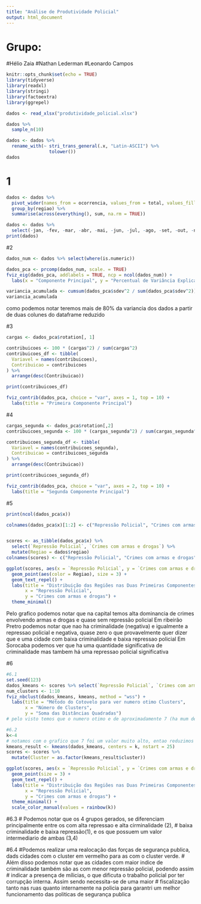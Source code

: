 ```yaml
---
title: "Análise de Produtividade Policial"
output: html_document
---
```

# Grupo:
  #Hélio Zaia
  #Nathan Lederman
  #Leonardo Campos

```r
knitr::opts_chunk$set(echo = TRUE)
library(tidyverse)
library(readxl)
library(stringi)
library(factoextra)
library(ggrepel)

dados <- read_xlsx("produtividade_policial.xlsx")

dados %>% 
  sample_n(10)

dados <- dados %>% 
  rename_with(~ stri_trans_general(.x, "Latin-ASCII") %>% 
                tolower())
dados
```
# 1
```r
dados <- dados %>%
  pivot_wider(names_from = ocorrencia, values_from = total, values_fill = 0) %>%
  group_by(regiao) %>%
  summarise(across(everything(), sum, na.rm = TRUE))

dados <- dados %>% 
  select(-jan, -fev, -mar, -abr, -mai, -jun, -jul, -ago, -set, -out, -nov, -dez)
print(dados)
```
#2
```r
dados_num <- dados %>% select(where(is.numeric))

dados_pca <- prcomp(dados_num, scale. = TRUE)
fviz_eig(dados_pca, addlabels = TRUE, ncp = ncol(dados_num)) +
  labs(x = "Componente Principal", y = "Percentual de Variância Explicada")
```
```r
variancia_acumulada <- cumsum(dados_pca$sdev^2 / sum(dados_pca$sdev^2))
variancia_acumulada
```
como podemos notar teremos mais de 80% da variancia dos dados a partir de duas colunes do dataframe reduzido

#3
```r
cargas <- dados_pca$rotation[, 1]

contribuicoes <- 100 * (cargas^2) / sum(cargas^2)
contribuicoes_df <- tibble(
  Variavel = names(contribuicoes),
  Contribuicao = contribuicoes
) %>%
  arrange(desc(Contribuicao))

print(contribuicoes_df)

fviz_contrib(dados_pca, choice = "var", axes = 1, top = 10) +
  labs(title = "Primeira Componente Principal")
```
#4
```r
cargas_segunda <- dados_pca$rotation[,2]
contribuicoes_segunda <- 100 * (cargas_segunda^2) / sum(cargas_segunda^2)

contribuicoes_segunda_df <- tibble(
  Variavel = names(contribuicoes_segunda),
  Contribuicao = contribuicoes_segunda
) %>%
  arrange(desc(Contribuicao))

print(contribuicoes_segunda_df)

fviz_contrib(dados_pca, choice = "var", axes = 2, top = 10) +
  labs(title = "Segunda Componente Principal")
```
#5
```r
print(ncol(dados_pca$x))

colnames(dados_pca$x)[1:2] <- c("Repressão Policial", "Crimes com armas e drogas")


scores <- as_tibble(dados_pca$x) %>%
  select(`Repressão Policial`, `Crimes com armas e drogas`) %>%
  mutate(Regiao = dados$regiao)
colnames(scores) <- c("Repressão Policial", "Crimes com armas e drogas", "Regiao")

ggplot(scores, aes(x = `Repressão Policial`, y = `Crimes com armas e drogas`, label = Regiao)) +
  geom_point(aes(color = Regiao), size = 3) +
  geom_text_repel() +
  labs(title = "Distribuição das Regiões nas Duas Primeiras Componentes Principais",
       x = "Repressão Policial",
       y = "Crimes com armas e drogas") +
  theme_minimal()
```
Pelo grafico podemos notar que na capital temos alta dominancia de crimes envolvendo armas e drogas e quase sem repressão policial
Em ribeirão Pretro podemos notar que nao ha criminalidade (negativa) e igualmente a repressao policial e negativa, quase zero
o que provavelmente quer dizer que e uma cidade com baixa criminalidade e baixa repressao policial
Em Sorocaba podemos ver que ha uma quantidade significativa de criminalidade mas tambem há uma repressao policial significativa

#6
```r
#6.1
set.seed(123)
dados_kmeans <- scores %>% select(`Repressão Policial`, `Crimes com armas e drogas`)
num_clusters <- 1:10
fviz_nbclust(dados_kmeans, kmeans, method = "wss") +
  labs(title = "Método do Cotovelo para ver numero otimo Clusters",
       x = "Número de Clusters",
       y = "Soma das Distâncias Quadradas")
# pelo visto temos que o numero otimo e de aproximadamente 7 (ha mum decrescimo significativo entre 6 e 7)

#6.2
k<-4
# notamos com o grafico que 7 foi um valor muito alto, entao reduzimos para 4
kmeans_result <- kmeans(dados_kmeans, centers = k, nstart = 25)
scores <- scores %>%
  mutate(Cluster = as.factor(kmeans_result$cluster))  

ggplot(scores, aes(x = `Repressão Policial`, y = `Crimes com armas e drogas`, color = Cluster, label = Regiao)) +
  geom_point(size = 3) +
  geom_text_repel() +
  labs(title = "Distribuição das Regiões nas Duas Primeiras Componentes Principais com Clusters",
       x = "Repressão Policial",
       y = "Crimes com armas e drogas") +
  theme_minimal() +
  scale_color_manual(values = rainbow(k)) 

```

#6.3
# Podemos notar que os 4 grupos gerados, se diferenciam principalmente entre os com alta repressao e alta cirminalidade (2),
# baixa criminalidade e baixa repressão(1), e os que possuem um valor intermediario de ambas (3,4)

#6.4
#Podemos realizar uma realocação das forças de segurança publica, dads cidades com o cluster em vermelho para as com o cluster verde. 
# Além disso podemos notar que as cidades com maior indice de criminalidade também são as com menor repressão policial, podendo assim
# indicar a presença de mílicias, o que dificuta o trabalho policial por ter corrupção interna. Assim sendo necessita-se de uma maior 
# fiscalização tanto nas ruas quanto internamente na policia para garantri um melhor funcionamento das politicas de segurança publica


